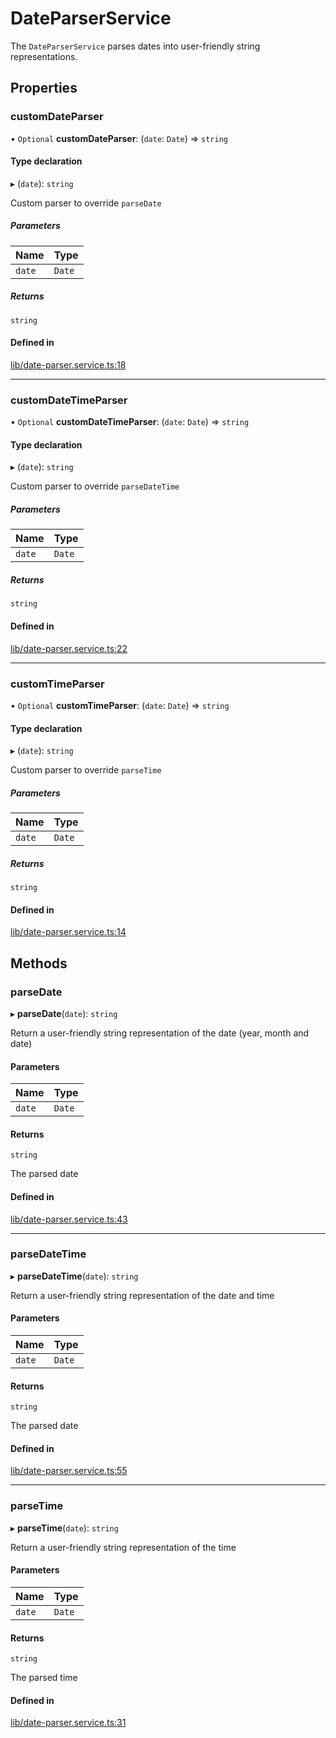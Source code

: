 # DateParserService

The `DateParserService` parses dates into user-friendly string representations.

## Properties

### customDateParser

• `Optional` **customDateParser**: (`date`: `Date`) => `string`

#### Type declaration

▸ (`date`): `string`

Custom parser to override `parseDate`

##### Parameters

| Name | Type |
| :------ | :------ |
| `date` | `Date` |

##### Returns

`string`

#### Defined in

[lib/date-parser.service.ts:18](https://github.com/GetStream/stream-chat-angular/blob/7148f8b/projects/stream-chat-angular/src/lib/date-parser.service.ts#L18)

___

### customDateTimeParser

• `Optional` **customDateTimeParser**: (`date`: `Date`) => `string`

#### Type declaration

▸ (`date`): `string`

Custom parser to override `parseDateTime`

##### Parameters

| Name | Type |
| :------ | :------ |
| `date` | `Date` |

##### Returns

`string`

#### Defined in

[lib/date-parser.service.ts:22](https://github.com/GetStream/stream-chat-angular/blob/7148f8b/projects/stream-chat-angular/src/lib/date-parser.service.ts#L22)

___

### customTimeParser

• `Optional` **customTimeParser**: (`date`: `Date`) => `string`

#### Type declaration

▸ (`date`): `string`

Custom parser to override `parseTime`

##### Parameters

| Name | Type |
| :------ | :------ |
| `date` | `Date` |

##### Returns

`string`

#### Defined in

[lib/date-parser.service.ts:14](https://github.com/GetStream/stream-chat-angular/blob/7148f8b/projects/stream-chat-angular/src/lib/date-parser.service.ts#L14)

## Methods

### parseDate

▸ **parseDate**(`date`): `string`

Return a user-friendly string representation of the date (year, month and date)

#### Parameters

| Name | Type |
| :------ | :------ |
| `date` | `Date` |

#### Returns

`string`

The parsed date

#### Defined in

[lib/date-parser.service.ts:43](https://github.com/GetStream/stream-chat-angular/blob/7148f8b/projects/stream-chat-angular/src/lib/date-parser.service.ts#L43)

___

### parseDateTime

▸ **parseDateTime**(`date`): `string`

Return a user-friendly string representation of the date and time

#### Parameters

| Name | Type |
| :------ | :------ |
| `date` | `Date` |

#### Returns

`string`

The parsed date

#### Defined in

[lib/date-parser.service.ts:55](https://github.com/GetStream/stream-chat-angular/blob/7148f8b/projects/stream-chat-angular/src/lib/date-parser.service.ts#L55)

___

### parseTime

▸ **parseTime**(`date`): `string`

Return a user-friendly string representation of the time

#### Parameters

| Name | Type |
| :------ | :------ |
| `date` | `Date` |

#### Returns

`string`

The parsed time

#### Defined in

[lib/date-parser.service.ts:31](https://github.com/GetStream/stream-chat-angular/blob/7148f8b/projects/stream-chat-angular/src/lib/date-parser.service.ts#L31)
